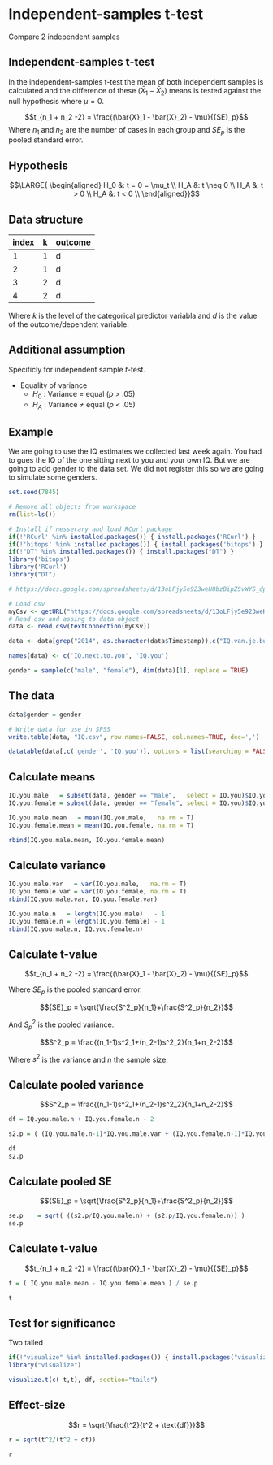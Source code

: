 # Independent-samples t-test {.section}

Compare 2 independent samples

## Independent-samples t-test

In the independent-samples t-test the mean of both independent samples is calculated and the difference of these $(\bar{X}_1 - \bar{X}_2)$ means is tested against the null hypothesis where $\mu = 0$.

$$t_{n_1 + n_2 -2} = \frac{(\bar{X}_1 - \bar{X}_2) - \mu}{{SE}_p}$$
Where $n_1$ and $n_2$ are the number of cases in each group and $SE_p$ is the pooled standard error.

## Hypothesis

$$\LARGE{
  \begin{aligned}
  H_0 &: t = 0 = \mu_t \\
  H_A &: t \neq 0 \\
  H_A &: t > 0 \\
  H_A &: t < 0 \\
  \end{aligned}}$$

## Data structure

index | k | outcome
------|----|--
1     | 1 | d
2     | 1 | d
3     | 2 | d
4     | 2 | d

Where $k$ is the level of the categorical predictor variabla and $d$ is the value of the outcome/dependent variable.

## Additional assumption

Specificly for independent sample $t$-test.

* Equality of variance
    * $H_0$ : Variance $=$ equal ($p$ > .05)
    * $H_A$ : Variance $\neq$ equal ($p$ < .05)

## Example

We are going to use the IQ estimates we collected last week again. You had to gues the IQ of the one sitting next to you and your own IQ. But we are going to add gender to the data set. We did not register this so we are going to simulate some genders.

```r
set.seed(7845)

# Remove all objects from workspace
rm(list=ls())

# Install if nesserary and load RCurl package
if(!'RCurl' %in% installed.packages()) { install.packages('RCurl') }
if(!'bitops' %in% installed.packages()) { install.packages('bitops') }
if(!"DT" %in% installed.packages()) { install.packages("DT") }
library('bitops')
library('RCurl')
library("DT")

# https://docs.google.com/spreadsheets/d/13oLFjy5e923weH8bzBipZSvWYS_dpw7B77g5yW_myLg/edit?usp=sharing

# Load csv
myCsv <- getURL("https://docs.google.com/spreadsheets/d/13oLFjy5e923weH8bzBipZSvWYS_dpw7B77g5yW_myLg/export?format=csv&id=13oLFjy5e923weH8bzBipZSvWYS_dpw7B77g5yW_myLg")
# Read csv and assing to data object
data <- read.csv(textConnection(myCsv))

data <- data[grep("2014", as.character(data$Timestamp)),c("IQ.van.je.buur","Eigen.IQ")]

names(data) <- c('IQ.next.to.you', 'IQ.you')
```

```r
gender = sample(c("male", "female"), dim(data)[1], replace = TRUE)
```

## The data

```r
data$gender = gender

# Write data for use in SPSS
write.table(data, "IQ.csv", row.names=FALSE, col.names=TRUE, dec=',')

datatable(data[,c('gender', 'IQ.you')], options = list(searching = FALSE, scrollY = 415, paging = F, info = F))
```

## Calculate means {.subsection}

```r
IQ.you.male   = subset(data, gender == "male",   select = IQ.you)$IQ.you
IQ.you.female = subset(data, gender == "female", select = IQ.you)$IQ.you

IQ.you.male.mean   = mean(IQ.you.male,   na.rm = T)
IQ.you.female.mean = mean(IQ.you.female, na.rm = T)

rbind(IQ.you.male.mean, IQ.you.female.mean)
```

## Calculate variance {.smaller .subsection}

```r
IQ.you.male.var   = var(IQ.you.male,   na.rm = T)
IQ.you.female.var = var(IQ.you.female, na.rm = T)
rbind(IQ.you.male.var, IQ.you.female.var)

IQ.you.male.n   = length(IQ.you.male)   - 1
IQ.you.female.n = length(IQ.you.female) - 1
rbind(IQ.you.male.n, IQ.you.female.n)
```

## Calculate t-value

$$t_{n_1 + n_2 -2} = \frac{(\bar{X}_1 - \bar{X}_2) - \mu}{{SE}_p}$$

Where ${SE}_p$ is the pooled standard error.

$${SE}_p = \sqrt{\frac{S^2_p}{n_1}+\frac{S^2_p}{n_2}}$$

And $S^2_p$ is the pooled variance.

$$S^2_p = \frac{(n_1-1)s^2_1+(n_2-1)s^2_2}{n_1+n_2-2}$$

Where $s^2$ is the variance and $n$ the sample size.

## Calculate pooled variance {.subsection}

$$S^2_p = \frac{(n_1-1)s^2_1+(n_2-1)s^2_2}{n_1+n_2-2}$$

```r
df = IQ.you.male.n + IQ.you.female.n - 2

s2.p = ( (IQ.you.male.n-1)*IQ.you.male.var + (IQ.you.female.n-1)*IQ.you.female.var ) / df

df
s2.p
```

## Calculate pooled SE {.subsection}

$${SE}_p = \sqrt{\frac{S^2_p}{n_1}+\frac{S^2_p}{n_2}}$$

```r
se.p    = sqrt( ((s2.p/IQ.you.male.n) + (s2.p/IQ.you.female.n)) )
se.p
```

## Calculate t-value {.subsection}

$$t_{n_1 + n_2 -2} = \frac{(\bar{X}_1 - \bar{X}_2) - \mu}{{SE}_p}$$

```r
t = ( IQ.you.male.mean - IQ.you.female.mean ) / se.p

t
```

## Test for significance

Two tailed

```r
if(!"visualize" %in% installed.packages()) { install.packages("visualize") }
library("visualize")

visualize.t(c(-t,t), df, section="tails")
```

## Effect-size

$$r = \sqrt{\frac{t^2}{t^2 + \text{df}}}$$

```r
r = sqrt(t^2/(t^2 + df))

r
```